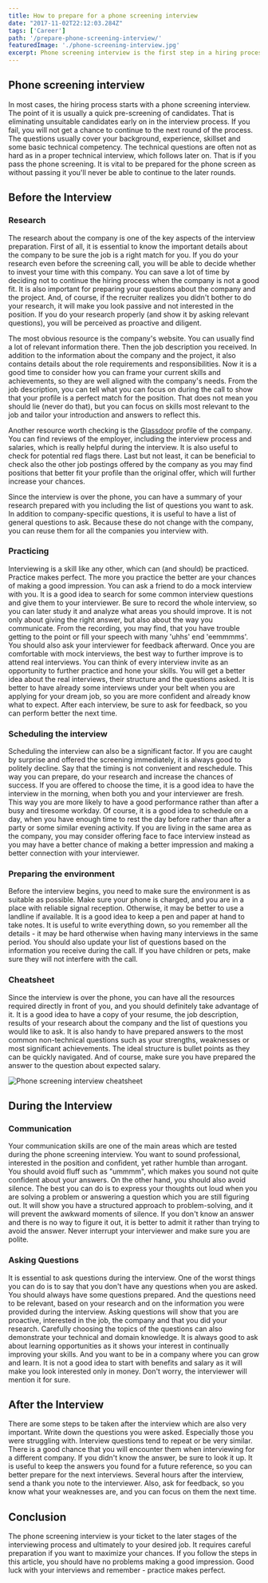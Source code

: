 ```yaml
---
title: How to prepare for a phone screening interview
date: "2017-11-02T22:12:03.284Z"
tags: ['Career']
path: '/prepare-phone-screening-interview/'
featuredImage: './phone-screening-interview.jpg'
excerpt: Phone screening interview is the first step in a hiring process. If you fail, you'll never get a chance to proceed to the real interview. Careful preparation is essential and this post will guide you through the preparation process.
---
```


<PostHeader frontmatter={props.data.mdx.frontmatter} />

## Phone screening interview
In most cases, the hiring process starts with a phone screening interview. The point of it is usually a quick pre-screening of candidates. That is eliminating unsuitable candidates early on in the interview process. If you fail, you will not get a chance to continue to the next round of the process. The questions usually cover your background, experience, skillset and some basic technical competency. The technical questions are often not as hard as in a proper technical interview, which follows later on. That is if you pass the phone screening. It is vital to be prepared for the phone screen as without passing it you'll never be able to continue to the later rounds.

## Before the Interview

### Research
The research about the company is one of the key aspects of the interview preparation. First of all, it is essential to know the important details about the company to be sure the job is a right match for you. If you do your research even before the screening call, you will be able to decide whether to invest your time with this company. You can save a lot of time by deciding not to continue the hiring process when the company is not a good fit. It is also important for preparing your questions about the company and the project. And, of course, if the recruiter realizes you didn't bother to do your research, it will make you look passive and not interested in the position. If you do your research properly (and show it by asking relevant questions), you will be perceived as proactive and diligent.

The most obvious resource is the company's website. You can usually find a lot of relevant information there. Then the job description you received. In addition to the information about the company and the project, it also contains details about the role requirements and responsibilities. Now it is a good time to consider how you can frame your current skills and achievements, so they are well aligned with the company's needs. From the job description, you can tell what you can focus on during the call to show that your profile is a perfect match for the position. That does not mean you should lie (never do that), but you can focus on skills most relevant to the job and tailor your introduction and answers to reflect this.

Another resource worth checking is the [Glassdoor](https://www.glassdoor.com/index.htm) profile of the company. You can find reviews of the employer, including the interview process and salaries, which is really helpful during the interview. It is also useful to check for potential red flags there. Last but not least, it can be beneficial to check also the other job postings offered by the company as you may find positions that better fit your profile than the original offer, which will further increase your chances.

Since the interview is over the phone, you can have a summary of your research prepared with you including the list of questions you want to ask. In addition to company-specific questions, it is useful to have a list of general questions to ask. Because these do not change with the company, you can reuse them for all the companies you interview with.

### Practicing
Interviewing is a skill like any other, which can (and should) be practiced. Practice makes perfect. The more you practice the better are your chances of making a good impression. You can ask a friend to do a mock interview with you. It is a good idea to search for some common interview questions and give them to your interviewer. Be sure to record the whole interview, so you can later study it and analyze what areas you should improve. It is not only about giving the right answer, but also about the way you communicate. From the recording, you may find, that you have trouble getting to the point or fill your speech with many 'uhhs' end 'eemmmms'. You should also ask your interviewer for feedback afterward. Once you are comfortable with mock interviews, the best way to further improve is to attend real interviews. You can think of every interview invite as an opportunity to further practice and hone your skills. You will get a better idea about the real interviews, their structure and the questions asked. It is better to have already some interviews under your belt when you are applying for your dream job, so you are more confident and already know what to expect. After each interview, be sure to ask for feedback, so you can perform better the next time.

### Scheduling the interview
Scheduling the interview can also be a significant factor. If you are caught by surprise and offered the screening immediately, it is always good to politely decline. Say that the timing is not convenient and reschedule. This way you can prepare, do your research and increase the chances of success. If you are offered to choose the time, it is a good idea to have the interview in the morning, when both you and your interviewer are fresh. This way you are more likely to have a good performance rather than after a busy and tiresome workday. Of course, it is a good idea to schedule on a day, when you have enough time to rest the day before rather than after a party or some similar evening activity. If you are living in the same area as the company, you may consider offering face to face interview instead as you may have a better chance of making a better impression and making a better connection with your interviewer.

### Preparing the environment
Before the interview begins, you need to make sure the environment is as suitable as possible. Make sure your phone is charged, and you are in a place with reliable signal reception. Otherwise, it may be better to use a landline if available. It is a good idea to keep a pen and paper at hand to take notes. It is useful to write everything down, so you remember all the details - it may be hard otherwise when having many interviews in the same period. You should also update your list of questions based on the information you receive during the call. If you have children or pets, make sure they will not interfere with the call.

### Cheatsheet
Since the interview is over the phone, you can have all the resources required directly in front of you, and you should definitely take advantage of it. It is a good idea to have a copy of your resume, the job description, results of your research about the company and the list of questions you would like to ask. It is also handy to have prepared answers to the most common non-technical questions such as your strengths, weaknesses or most significant achievements. The ideal structure is bullet points as they can be quickly navigated. And of course, make sure you have prepared the answer to the question about expected salary.

![Phone screening interview cheatsheet](./phone-screening-inteview-cheatsheet.jpg)

## During the Interview

### Communication
Your communication skills are one of the main areas which are tested during the phone screening interview. You want to sound professional, interested in the position and confident, yet rather humble than arrogant. You should avoid fluff such as "ummmm", which makes you sound not quite confident about your answers. On the other hand, you should also avoid silence. The best you can do is to express your thoughts out loud when you are solving a problem or answering a question which you are still figuring out. It will show you have a structured approach to problem-solving, and it will prevent the awkward moments of silence. If you don't know an answer and there is no way to figure it out, it is better to admit it rather than trying to avoid the answer. Never interrupt your interviewer and make sure you are polite.

### Asking Questions
It is essential to ask questions during the interview. One of the worst things you can do is to say that you don't have any questions when you are asked. You should always have some questions prepared. And the questions need to be relevant, based on your research and on the information you were provided during the interview. Asking questions will show that you are proactive, interested in the job, the company and that you did your research. Carefully choosing the topics of the questions can also demonstrate your technical and domain knowledge. It is always good to ask about learning opportunities as it shows your interest in continually improving your skills. And you want to be in a company where you can grow and learn. It is not a good idea to start with benefits and salary as it will make you look interested only in money. Don't worry, the interviewer will mention it for sure.

## After the Interview
There are some steps to be taken after the interview which are also very important. Write down the questions you were asked. Especially those you were struggling with. Interview questions tend to repeat or be very similar. There is a good chance that you will encounter them when interviewing for a different company. If you didn't know the answer, be sure to look it up. It is useful to keep the answers you found for a future reference, so you can better prepare for the next interviews. Several hours after the interview, send a thank you note to the interviewer. Also, ask for feedback, so you know what your weaknesses are, and you can focus on them the next time.

## Conclusion
The phone screening interview is your ticket to the later stages of the interviewing process and ultimately to your desired job. It requires careful preparation if you want to maximize your chances. If you follow the steps in this article, you should have no problems making a good impression. Good luck with your interviews and remember - practice makes perfect.
